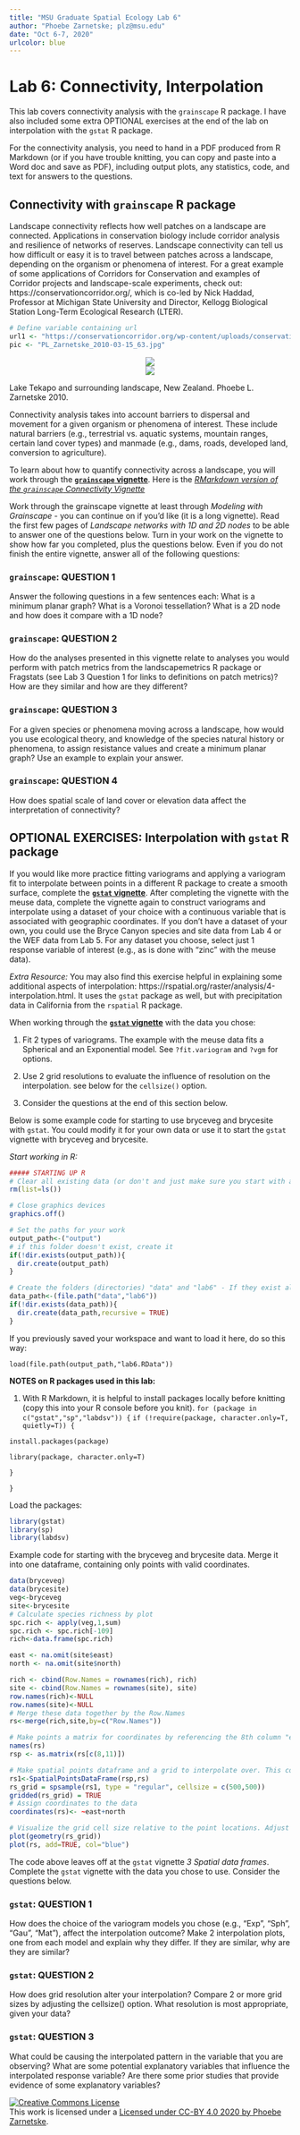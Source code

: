 ```yaml
---
title: "MSU Graduate Spatial Ecology Lab 6"
author: "Phoebe Zarnetske; plz@msu.edu"
date: "Oct 6-7, 2020"
urlcolor: blue
---
```


# Lab 6: Connectivity, Interpolation

This lab covers connectivity analysis with the `grainscape` R package. I have also included some extra OPTIONAL exercises at the end of the lab on interpolation with the `gstat` R package.

For the connectivity analysis, you need to hand in a PDF produced from R Markdown (or if you have trouble knitting, you can copy and paste into a Word doc and save as PDF), including output plots, any statistics, code, and text for answers to the questions. 


## Connectivity with `grainscape` R package
Landscape connectivity reflects how well patches on a landscape are connected. Applications in conservation biology include corridor analysis and resilience of networks of reserves. Landscape connectivity can tell us how difficult or easy it is to travel between patches across a landscape, depending on the organism or phenomena of interest. For a great example of some applications of Corridors for Conservation and examples of Corridor projects and landscape-scale experiments, check out: https://conservationcorridor.org/, which is co-led by Nick Haddad, Professor at Michigan State University and Director, Kellogg Biological Station Long-Term Ecological Research (LTER). 
```r
# Define variable containing url
url1 <- "https://conservationcorridor.org/wp-content/uploads/conservation_corridor_logo_sm.png"
pic <- "PL_Zarnetske_2010-03-15_63.jpg"
```
<center><img src="`r url1`"></center>
<center><img src="`r pic`"></center>
Lake Tekapo and surrounding landscape, New Zealand. Phoebe L. Zarnetske 2010.

Connectivity analysis takes into account barriers to dispersal and movement for a given organism or phenomena of interest. These include natural barriers (e.g., terrestrial vs. aquatic systems, mountain ranges, certain land cover types) and manmade (e.g., dams, roads, developed land, conversion to agriculture). 

To learn about how to quantify connectivity across a landscape, you will work through the **[`grainscape` vignette](https://cran.r-project.org/web/packages/grainscape/vignettes/grainscape_vignette.pdf)**. Here is the *[RMarkdown version of the `grainscape` Connectivity Vignette](https://github.com/achubaty/grainscape/blob/master/vignettes/grainscape_vignette.Rmd)*

Work through the grainscape vignette at least through *Modeling with Grainscape* - you can continue on if you'd like (it is a long vignette). Read the first few pages of *Landscape networks with 1D and 2D nodes* to be able to answer one of the questions below. Turn in your work on the vignette to show how far you completed, plus the questions below. Even if you do not finish the entire vignette, answer all of the following questions:

### `grainscape`: QUESTION 1 
Answer the following questions in a few sentences each:
What is a minimum planar graph? 
What is a Voronoi tessellation? 
What is a 2D node and how does it compare with a 1D node? 

### `grainscape`: QUESTION 2 
How do the analyses presented in this vignette relate to analyses you would perform with patch metrics from the landscapemetrics R package or Fragstats (see Lab 3 Question 1 for links to definitions on patch metrics)? How are they similar and how are they different?

### `grainscape`: QUESTION 3 
For a given species or phenomena moving across a landscape, how would you use ecological theory, and knowledge of the species natural history or phenomena, to assign resistance values and create a minimum planar graph? Use an example to explain your answer.

### `grainscape`: QUESTION 4 
How does spatial scale of land cover or elevation data affect the interpretation of connectivity?



## OPTIONAL EXERCISES: Interpolation with `gstat` R package
If you would like more practice fitting variograms and applying a variogram fit to interpolate between points in a different R package to create a smooth surface, complete the **[`gstat` vignette](https://cran.r-project.org/web/packages/gstat/vignettes/gstat.pdf)**. After completing the vignette with the meuse data, complete the vignette again to construct variograms and interpolate using a dataset of your choice with a continuous variable that is associated with geographic coordinates. If you don't have a dataset of your own, you could use the Bryce Canyon species and site data from Lab 4 or the WEF data from Lab 5. For any dataset you choose, select just 1 response variable of interest (e.g., as is done with "zinc" with the meuse data).

*Extra Resource:* You may also find this exercise helpful in explaining some additional aspects of interpolation: https://rspatial.org/raster/analysis/4-interpolation.html. It uses the `gstat` package as well, but with precipitation data in California from the `rspatial` R package.


When working through the **[`gstat` vignette](https://cran.r-project.org/web/packages/gstat/vignettes/gstat.pdf)** with the data you chose:

1. Fit 2 types of variograms. The example with the meuse data fits a Spherical and an Exponential model. See `?fit.variogram` and `?vgm` for options. 

2. Use 2 grid resolutions to evaluate the influence of resolution on the interpolation. see below for the `cellsize()` option.

3. Consider the questions at the end of this section below.


Below is some example code for starting to use bryceveg and brycesite with `gstat`. You could modify it for your own data or use it to start the `gstat` vignette with bryceveg and brycesite.

*Start working in R:*
```r
##### STARTING UP R
# Clear all existing data (or don't and just make sure you start with a newly opened RStudio session; see why this may not be so great for reproducibility: https://rstats.wtf/save-source.html#rm-list-ls)
rm(list=ls()) 

# Close graphics devices
graphics.off()

# Set the paths for your work
output_path<-("output")
# if this folder doesn't exist, create it
if(!dir.exists(output_path)){
  dir.create(output_path)
}

# Create the folders (directories) "data" and "lab6" - If they exist already, this command won't over-write them.
data_path<-(file.path("data","lab6"))
if(!dir.exists(data_path)){
  dir.create(data_path,recursive = TRUE)
}
```
If you previously saved your workspace and want to load it here, do so this way: 

`load(file.path(output_path,"lab6.RData"))`

**NOTES on R packages used in this lab:**

(1) With R Markdown, it is helpful to install packages locally before knitting (copy this into your R console before you knit).
`for (package in c("gstat","sp","labdsv")) {`
`  if (!require(package, character.only=T, quietly=T)) {`

`    install.packages(package)`

`    library(package, character.only=T)`

`  }`

`}`

Load the packages:
```r
library(gstat)
library(sp)
library(labdsv)
```

Example code for starting with the bryceveg and brycesite data. Merge it into one dataframe, containing only points with valid coordinates.
```r
data(bryceveg)
data(brycesite)
veg<-bryceveg
site<-brycesite
# Calculate species richness by plot
spc.rich <- apply(veg,1,sum)
spc.rich <- spc.rich[-109] 
rich<-data.frame(spc.rich)

east <- na.omit(site$east)
north <- na.omit(site$north)

rich <- cbind(Row.Names = rownames(rich), rich)
site <- cbind(Row.Names = rownames(site), site)
row.names(rich)<-NULL
row.names(site)<-NULL
# Merge these data together by the Row.Names
rs<-merge(rich,site,by=c("Row.Names"))

# Make points a matrix for coordinates by referencing the 8th column "east" and the 11th column "north".
names(rs)
rsp <- as.matrix(rs[c(8,11)])

# Make spatial points dataframe and a grid to interpolate over. This code makes the cellsize (resolution) 100 x 100; change to different cell values (e.g., 30,30 or 200, 200) to see how this changes the grid resolution.
rs1<-SpatialPointsDataFrame(rsp,rs) 
rs_grid = spsample(rs1, type = "regular", cellsize = c(500,500))
gridded(rs_grid) = TRUE
# Assign coordinates to the data
coordinates(rs)<- ~east+north

# Visualize the grid cell size relative to the point locations. Adjust the cell size if needed - you may want to make the grid cell size finer (e.g., cellsize=c(50,50)) to capture the heterogeneity better.
plot(geometry(rs_grid))
plot(rs, add=TRUE, col="blue")
```

The code above leaves off at the `gstat` vignette  *3 Spatial data frames*. Complete the `gstat` vignette with the data you chose to use. Consider the questions below. 


### `gstat`: QUESTION 1 
How does the choice of the variogram models you chose (e.g., "Exp", "Sph", "Gau", "Mat"), affect the interpolation outcome? Make 2 interpolation plots, one from each model and explain why they differ. If they are similar, why are they are similar? 

### `gstat`: QUESTION 2 
How does grid resolution alter your interpolation? Compare 2 or more grid sizes by adjusting the cellsize() option. What resolution is most appropriate, given your data?

### `gstat`: QUESTION 3
What could be causing the interpolated pattern in the variable that you are observing? What are some potential explanatory variables that influence the interpolated response variable? Are there some prior studies that provide evidence of some explanatory variables? 




<a rel="license" href="http://creativecommons.org/licenses/by/4.0/"><img alt="Creative Commons License" style="border-width:0" src="https://i.creativecommons.org/l/by/4.0/88x31.png" /></a><br />This work is licensed under a <a rel="license" href="http://creativecommons.org/licenses/by/4.0/">Licensed under CC-BY 4.0 2020 by Phoebe Zarnetske</a>.

